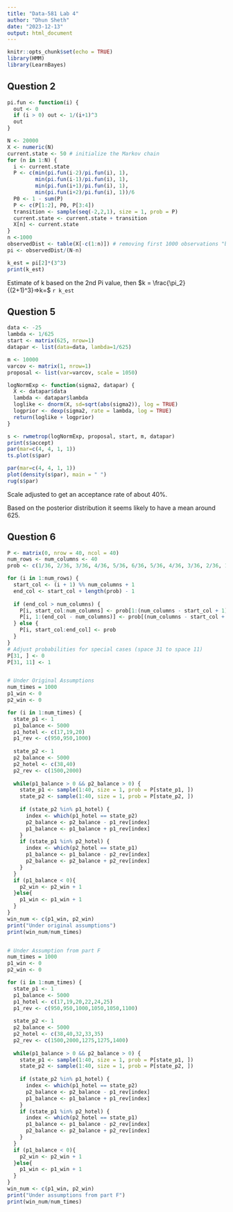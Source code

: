 ---
title: "Data-581 Lab 4"
author: "Dhun Sheth"
date: "2023-12-13"
output: html_document
---

```{r setup, include=FALSE}
knitr::opts_chunk$set(echo = TRUE)
library(HMM)
library(LearnBayes)
```

## Question 2
```{r question_2}

pi.fun <- function(i) {
  out <- 0
  if (i > 0) out <- 1/(i+1)^3
  out
}

N <- 20000
X <- numeric(N)
current.state <- 50 # initialize the Markov chain
for (n in 1:N) {
  i <- current.state
  P <- c(min(pi.fun(i-2)/pi.fun(i), 1), 
         min(pi.fun(i-1)/pi.fun(i), 1),
         min(pi.fun(i+1)/pi.fun(i), 1),
         min(pi.fun(i+2)/pi.fun(i), 1))/6
  P0 <- 1 - sum(P)
  P <- c(P[1:2], P0, P[3:4])
  transition <- sample(seq(-2,2,1), size = 1, prob = P)
  current.state <- current.state + transition
  X[n] <- current.state
}
n <-1000
observedDist <- table(X[-c(1:n)]) # removing first 1000 observations "burn-in period"
pi <- observedDist/(N-n)

k_est = pi[2]*(3^3)
print(k_est)

```

Estimate of k based on the 2nd Pi value, then $k = \frac{\pi_2}{(2+1)^3}=>k=$ `r k_est`   

## Question 5
```{r question_5}

data <- -25
lambda <- 1/625
start <- matrix(625, nrow=1)
datapar <- list(data=data, lambda=1/625)

m <- 10000
varcov <- matrix(1, nrow=1)
proposal <- list(var=varcov, scale = 1050)

logNormExp <- function(sigma2, datapar) {
  X <- datapar$data
  lambda <- datapar$lambda
  loglike <- dnorm(X, sd=sqrt(abs(sigma2)), log = TRUE)
  logprior <- dexp(sigma2, rate = lambda, log = TRUE)
  return(loglike + logprior)
}

s <- rwmetrop(logNormExp, proposal, start, m, datapar)
print(s$accept)
par(mar=c(4, 4, 1, 1))
ts.plot(s$par)

par(mar=c(4, 4, 1, 1))
plot(density(s$par), main = " ")
rug(s$par)

```
    
Scale adjusted to get an acceptance rate of about 40%.   

Based on the posterior distribution it seems likely to have a mean around 625.  

## Question 6
```{r question_6}

P <- matrix(0, nrow = 40, ncol = 40)
num_rows <- num_columns <- 40
prob <- c(1/36, 2/36, 3/36, 4/36, 5/36, 6/36, 5/36, 4/36, 3/36, 2/36, 1/36)

for (i in 1:num_rows) {
  start_col <- (i + 1) %% num_columns + 1
  end_col <- start_col + length(prob) - 1
  
  if (end_col > num_columns) {
    P[i, start_col:num_columns] <- prob[1:(num_columns - start_col + 1)]
    P[i, 1:(end_col - num_columns)] <- prob[(num_columns - start_col + 2):length(prob)]
  } else {
    P[i, start_col:end_col] <- prob
  }
}
# Adjust probabilities for special cases (space 31 to space 11)
P[31, ] <- 0
P[31, 11] <- 1


# Under Original Assumptions
num_times = 1000
p1_win <- 0
p2_win <- 0 

for (i in 1:num_times) {
  state_p1 <- 1
  p1_balance <- 5000
  p1_hotel <- c(17,19,20)
  p1_rev <- c(950,950,1000)
  
  state_p2 <- 1
  p2_balance <- 5000
  p2_hotel <- c(38,40)
  p2_rev <- c(1500,2000)
  
  while(p1_balance > 0 && p2_balance > 0) {
    state_p1 <- sample(1:40, size = 1, prob = P[state_p1, ])
    state_p2 <- sample(1:40, size = 1, prob = P[state_p2, ])
    
    if (state_p2 %in% p1_hotel) {
      index <- which(p1_hotel == state_p2)
      p2_balance <- p2_balance - p1_rev[index]
      p1_balance <- p1_balance + p1_rev[index]
    }
    if (state_p1 %in% p2_hotel) {
      index <- which(p2_hotel == state_p1)
      p1_balance <- p1_balance - p2_rev[index]
      p2_balance <- p2_balance + p2_rev[index]
    }
  }
  if (p1_balance < 0){
    p2_win <- p2_win + 1
  }else{
    p1_win <- p1_win + 1
  }
}
win_num <- c(p1_win, p2_win)
print("Under original assumptions")
print(win_num/num_times)


# Under Assumption from part F
num_times = 1000
p1_win <- 0
p2_win <- 0 

for (i in 1:num_times) {
  state_p1 <- 1
  p1_balance <- 5000
  p1_hotel <- c(17,19,20,22,24,25)
  p1_rev <- c(950,950,1000,1050,1050,1100)
  
  state_p2 <- 1
  p2_balance <- 5000
  p2_hotel <- c(38,40,32,33,35)
  p2_rev <- c(1500,2000,1275,1275,1400)
  
  while(p1_balance > 0 && p2_balance > 0) {
    state_p1 <- sample(1:40, size = 1, prob = P[state_p1, ])
    state_p2 <- sample(1:40, size = 1, prob = P[state_p2, ])
    
    if (state_p2 %in% p1_hotel) {
      index <- which(p1_hotel == state_p2)
      p2_balance <- p2_balance - p1_rev[index]
      p1_balance <- p1_balance + p1_rev[index]
    }
    if (state_p1 %in% p2_hotel) {
      index <- which(p2_hotel == state_p1)
      p1_balance <- p1_balance - p2_rev[index]
      p2_balance <- p2_balance + p2_rev[index]
    }
  }
  if (p1_balance < 0){
    p2_win <- p2_win + 1
  }else{
    p1_win <- p1_win + 1
  }
}
win_num <- c(p1_win, p2_win)
print("Under assumptions from part F")
print(win_num/num_times)

```
